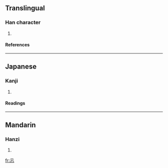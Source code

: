 {{see|仁}}

==Translingual==
===Han character===
{{Han char|rn=61|rad=心|as=02|sn=6|four=|canj=一一心 (MMP), XX一一心 (XXMMP)}}
# {{defn|Han|sort=心02}}
====References====
{{Han ref|kx=0375.050|dkj=10302|dj=0702.020|hdz=42268.030|uh=5FC8|ud=24520}}
----
==Japanese==
===Kanji===
{{ja-kanji|grade=|rs=心02}}
# {{defn|Japanese}} 
====Readings====
{{ja-readings|on=[[じん]] (jin), [[にん]] (nin)|kun=[[したしむ]] (shitashimu)}}
----
==Mandarin==
===Hanzi===
{{cmn-hanzi|pin=[[rén]] ([[ren2]])|wg=jen<sup>2</sup>}}
# {{defn|Mandarin}}

[[fr:忈]]